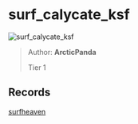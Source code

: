 
# surf_calycate_ksf

![surf_calycate_ksf](https://raw.githubusercontent.com/Sayt123/SurfMapPics/Maps-and-bonuses/csgo/surf_calycate_ksf.jpg)

> Author: **ArcticPanda**
>
> Tier 1

## Records

[surfheaven](https://surfheaven.eu/map/surf_calycate_ksf)
